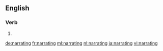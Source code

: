 ==English==

===Verb===
{{head|en}}

# {{present participle of|narrate|lang=en}}

[[de:narrating]]
[[fr:narrating]]
[[ml:narrating]]
[[nl:narrating]]
[[ja:narrating]]
[[vi:narrating]]